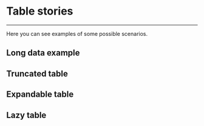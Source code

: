
# Table stories

---

Here you can see examples of some possible scenarios.

## Long data example

<DocsStory id="table-all-table-stories--long-data-table" />

## Truncated table

<DocsStory id="table-all-table-stories--truncated-table" />

## Expandable table

<DocsStory id="table-all-table-stories--expandable-table" />

## Lazy table

<DocsStory id="table-all-table-stories--lazy-table" />
